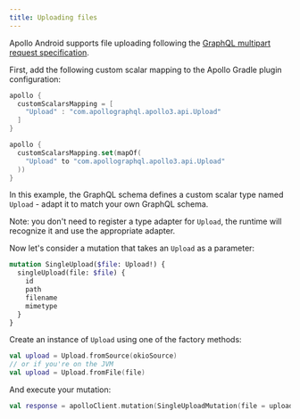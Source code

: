 ```yaml
---
title: Uploading files
---
```


Apollo Android supports file uploading following
the [GraphQL multipart request specification](https://github.com/jaydenseric/graphql-multipart-request-spec).

First, add the following custom scalar mapping to the Apollo Gradle plugin configuration:

<MultiCodeBlock>

```groovy:title=build.gradle
apollo {
  customScalarsMapping = [
    "Upload" : "com.apollographql.apollo3.api.Upload"
  ]
}
```

```kotlin:title=build.gradle.kts
apollo {
  customScalarsMapping.set(mapOf(
    "Upload" to "com.apollographql.apollo3.api.Upload"
  ))
}
```
</MultiCodeBlock>

In this example, the GraphQL schema defines a custom scalar type named `Upload` - adapt it to match your own GraphQL
schema.

Note: you don't need to register a type adapter for `Upload`, the runtime will recognize it and use the appropriate
adapter.

Now let's consider a mutation that takes an `Upload` as a parameter:

```graphql
mutation SingleUpload($file: Upload!) {
  singleUpload(file: $file) {
    id
    path
    filename
    mimetype
  }
}
```

Create an instance of `Upload` using one of the factory methods:

```kotlin
val upload = Upload.fromSource(okioSource)
// or if you're on the JVM
val upload = Upload.fromFile(file)
```

And execute your mutation:

```kotlin
val response = apolloClient.mutation(SingleUploadMutation(file = upload)).execute()
```
